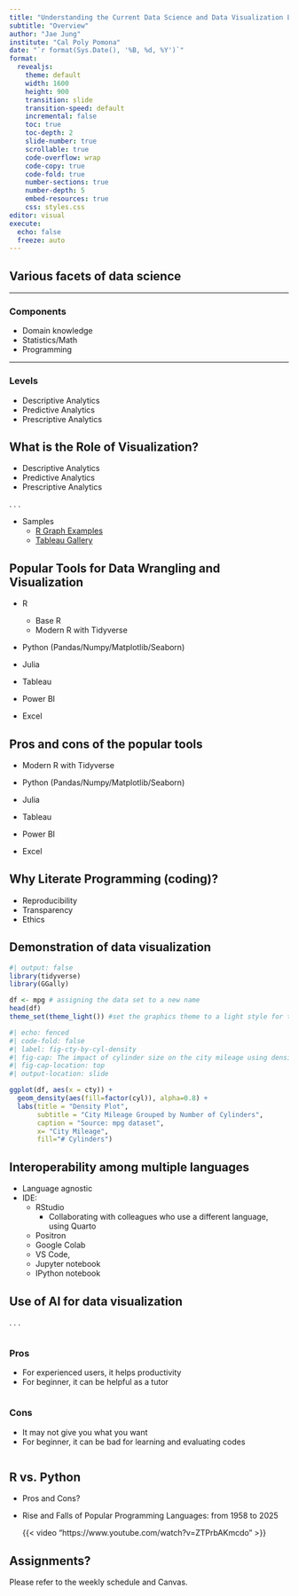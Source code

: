 ```yaml
---
title: "Understanding the Current Data Science and Data Visualization Landscape"
subtitle: "Overview"
author: "Jae Jung"
institute: "Cal Poly Pomona"
date: "`r format(Sys.Date(), '%B, %d, %Y')`"
format: 
  revealjs:
    theme: default
    width: 1600
    height: 900
    transition: slide
    transition-speed: default
    incremental: false
    toc: true
    toc-depth: 2
    slide-number: true
    scrollable: true
    code-overflow: wrap
    code-copy: true
    code-fold: true
    number-sections: true
    number-depth: 5
    embed-resources: true
    css: styles.css
editor: visual
execute: 
  echo: false
  freeze: auto
---
```


## Various facets of data science

------------------------------------------------------------------------

### Components

-   Domain knowledge
-   Statistics/Math
-   Programming

------------------------------------------------------------------------

### Levels

-   Descriptive Analytics
-   Predictive Analytics
-   Prescriptive Analytics

## What is the Role of Visualization?

-   Descriptive Analytics
-   Predictive Analytics
-   Prescriptive Analytics

. . .

-   Samples
    -   [R Graph Examples](https://r-graph-gallery.com/best-r-chart-examples.html)
    -   [Tableau Gallery](https://www.tableau.com/viz-gallery)

## Popular Tools for Data Wrangling and Visualization

::: incremental
-   R

    -   Base R
    -   Modern R with Tidyverse

-   Python (Pandas/Numpy/Matplotlib/Seaborn)

-   Julia

-   Tableau

-   Power BI

-   Excel
:::

## Pros and cons of the popular tools

::: highlight-muted
-   Modern R with Tidyverse

-   Python (Pandas/Numpy/Matplotlib/Seaborn)

-   Julia

-   Tableau

-   Power BI

-   Excel
:::

## Why Literate Programming (coding)?

::: incremental
-   Reproducibility
-   Transparency
-   Ethics
:::

## Demonstration of data visualization

```r
#| output: false
library(tidyverse)
library(GGally)

df <- mpg # assigning the data set to a new name
head(df)
theme_set(theme_light()) #set the graphics theme to a light style for this R session.
```

```r
#| echo: fenced
#| code-fold: false
#| label: fig-cty-by-cyl-density
#| fig-cap: The impact of cylinder size on the city mileage using density plot
#| fig-cap-location: top
#| output-location: slide

ggplot(df, aes(x = cty)) +
  geom_density(aes(fill=factor(cyl)), alpha=0.8) +
  labs(title = "Density Plot",
       subtitle = "City Mileage Grouped by Number of Cylinders",
       caption = "Source: mpg dataset",
       x= "City Mileage",  
       fill="# Cylinders") 
```

## Interoperability among multiple languages

-   Language agnostic
-   IDE:
    -   RStudio
        -   Collaborating with colleagues who use a different language, using Quarto
    -   Positron
    -   Google Colab
    -   VS Code,
    -   Jupyter notebook
    -   IPython notebook

## Use of AI for data visualization

. . .

:::::: columns
::::: incremental
::: column
### Pros

-   For experienced users, it helps productivity
-   For beginner, it can be helpful as a tutor
:::

::: column
### Cons

-   It may not give you what you want
-   For beginner, it can be bad for learning and evaluating codes
:::
:::::
::::::

## R vs. Python

-   Pros and Cons?
-   Rise and Falls of Popular Programming Languages: from 1958 to 2025

    {{< video "https://www.youtube.com/watch?v=ZTPrbAKmcdo" >}}

## Assignments?

:::{.callout-tip}
Please refer to the weekly schedule and Canvas.
:::
